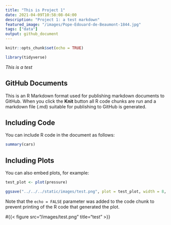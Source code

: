 ---
title: "This is Project 1"
date: 2021-04-09T10:58:08-04:00
description: "Project 1: a test markdown"
featured_image: "/images/Pope-Edouard-de-Beaumont-1844.jpg"
tags: ["data"]
output: github_document
---

```{r setup, include=FALSE}
knitr::opts_chunk$set(echo = TRUE)

library(tidyverse)
```

_This is a test_


## GitHub Documents

This is an R Markdown format used for publishing markdown documents to GitHub. When you click the **Knit** button all R code chunks are run and a markdown file (.md) suitable for publishing to GitHub is generated.

## Including Code

You can include R code in the document as follows:

```{r cars}
summary(cars)
```

## Including Plots

You can also embed plots, for example:

```{r pressure, echo=FALSE}
test_plot <- plot(pressure)

ggsave("../../../static/images/test.png", plot = test_plot, width = 8, height = 5)
```

Note that the `echo = FALSE` parameter was added to the code chunk to prevent printing of the R code that generated the plot.

#{{< figure src="/images/test.png" title="test" >}}